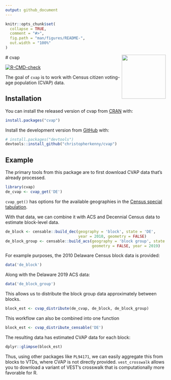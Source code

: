 ```yaml
---
output: github_document
---
```


<!-- README.md is generated from README.Rmd. Please edit that file -->

```r
knitr::opts_chunk$set(
  collapse = TRUE,
  comment = "#>",
  fig.path = "man/figures/README-",
  out.width = "100%"
)
```

 # cvap <a href='http://www.christophertkenny.com/cvap/'><img src='man/figures/logo.png' align="right" height="138" /></a>

<!-- badges: start -->
[![R-CMD-check](https://github.com/christopherkenny/cvap/workflows/R-CMD-check/badge.svg)](https://github.com/christopherkenny/cvap/actions)
<!-- badges: end -->

The goal of `cvap` is to work with Census citizen voting-age population (CVAP) data.

## Installation

You can install the released version of cvap from [CRAN](https://CRAN.R-project.org) with:

``` r
install.packages("cvap")
```

Install the development version from [GitHub](https://github.com/) with:

``` r
# install.packages("devtools")
devtools::install_github("christopherkenny/cvap")
```
## Example

The primary tools from this package are to first download CVAP data that's already processed.

```r
library(cvap)
de_cvap <- cvap_get('DE')
```

`cvap_get()` has options for the available geographies in the [Census special tabulation](https://www.census.gov/programs-surveys/decennial-census/about/voting-rights/cvap.html).

With that data, we can combine it with ACS and Decennial Census data to estimate block-level data.

```r
de_block <- censable::build_dec(geography = 'block', state = 'DE', 
                                year = 2010, geometry = FALSE)
de_block_group <- censable::build_acs(geography = 'block group', state = 'DE', 
                                      geometry = FALSE, year = 2019)
```

For example purposes, the 2010 Delaware Census block data is provided:
```r
data('de_block')
```

Along with the Delaware 2019 ACS data:
```r
data('de_block_group')
```


This allows us to distribute the block group data approximately between blocks.
```r
block_est <- cvap_distribute(de_cvap, de_block, de_block_group)
```


This workflow can also be combined into one function
```r
block_est <- cvap_distribute_censable('DE')
```


The resulting data has estimated CVAP data for each block:
```r
dplyr::glimpse(block_est)
```
Thus, using other packages like `PL94171`, we can easily aggregate this from blocks to VTDs, where CVAP is not directly provided. `vest_crosswalk` allows you to download a variant of VEST's crosswalk that is computationally more favorable for R.
